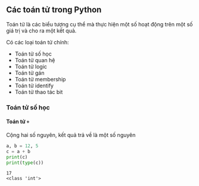 ## Các toán tử trong Python

Toán tử là các biểu tượng cụ thể mà thực hiện một số hoạt động trên một số giá trị và cho ra một kết quả.

Có các loại toán tử chính:

- Toán tử số học
- Toán tử quan hệ
- Toán tử logic
- Toán tử gán
- Toán tử membership
- Toán tử identify
- Toán tử thao tác bit

### Toán tử số học

#### Toán tử `+`

Cộng hai số nguyên, kết quả trả về là một số nguyên

```python
a, b = 12, 5
c = a + b
print(c)
print(type(c))
```

```.python_output
17
<class 'int'>
```